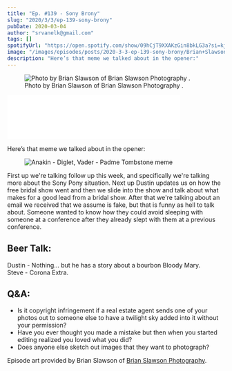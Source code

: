 ```yaml
---
title: "Ep. #139 - Sony Brony"
slug: "2020/3/3/ep-139-sony-brony"
pubDate: 2020-03-04
author: "srvanelk@gmail.com"
tags: []
spotifyUrl: "https://open.spotify.com/show/09hCjT9XXAKzGin8bkLG3a?si=kjRZvQ1JTb6Ov3HVzSSlWA"
image: "/images/episodes/posts/2020-3-3-ep-139-sony-brony/Brian+Slawson+-+1.webp"
description: "Here’s that meme we talked about in the opener:"
---
```


<figure>
  <img
    src="/images/episodes/posts/2020-3-3-ep-139-sony-brony/Brian+Slawson+-+1.webp"
    alt=" Photo by Brian Slawson of  Brian Slawson Photography . "
  />
  <figcaption>Photo by Brian Slawson of Brian Slawson Photography .</figcaption>
</figure>
<iframe
  class="embedly-embed"
  src="//cdn.embedly.com/widgets/media.html?src=https%3A%2F%2Fanchor.fm%2Fweddingphotohangover%2Fembed%2Fepisodes%2FEp--139---Sony-Brony-eb84k3&display_name=Anchor+FM+Inc.&url=https%3A%2F%2Fanchor.fm%2Fweddingphotohangover%2Fepisodes%2FEp--139---Sony-Brony-eb84k3&image=https%3A%2F%2Fd3t3ozftmdmh3i.cloudfront.net%2Fproduction%2Fpodcast_uploaded_episode400%2F805714%2F805714-1583293594694-f838bf7a864c7.jpg&key=61d05c9d54e8455ea7a9677c366be814&type=text%2Fhtml&schema=anchor&wmode=opaque"
  width="400"
  height="102"
  scrolling="no"
  title="Anchor FM Inc. embed"
  frameborder="0"
  allow="autoplay; fullscreen"
  allowfullscreen="true"
></iframe>

Here’s that meme we talked about in the opener:

<figure>
  <img
    src="/images/episodes/posts/2020-3-3-ep-139-sony-brony/9303087fb1f3fa7e3654e50c65d44184--pokemon-memes.webp"
    alt="Anakin - Diglet, Vader - Padme Tombstone meme"
  />
</figure>

First up we're talking follow up this week, and specifically we're talking more about the Sony Pony situation. Next up Dustin updates us on how the free bridal show went and then we slide into the show and talk about what makes for a good lead from a bridal show. After that we're talking about an email we received that we assume is fake, but that is funny as hell to talk about. Someone wanted to know how they could avoid sleeping with someone at a conference after they already slept with them at a previous conference.

## Beer Talk:

Dustin - Nothing... but he has a story about a bourbon Bloody Mary.  
Steve - Corona Extra.

## Q&A:
- Is it copyright infringement if a real estate agent sends one of your photos out to someone else to have a twilight sky added into it without your permission?
- Have you ever thought you made a mistake but then when you started editing realized you loved what you did?
- Does anyone else sketch out images that they want to photograph?

Episode art provided by Brian Slawson of [Brian Slawson Photography](https://brianslawsonphotography.com/).
